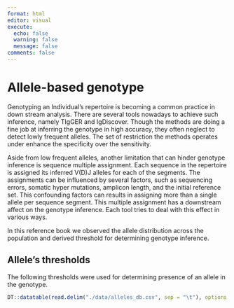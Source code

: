 ```yaml
---
format: html
editor: visual
execute:
  echo: false
  warning: false
  message: false
comments: false
---
```


# Allele-based genotype {.unnumbered}

Genotyping an Individual's repertoire is becoming a common practice in down stream analysis. There are several tools nowadays to achieve such inference, namely TIgGER and IgDiscover. Though the methods are doing a fine job at inferring the genotype in high accuracy, they often neglect to detect lowly frequent alleles. The set of restriction the methods operates under enhance the specificity over the sensitivity.

Aside from low frequent alleles, another limitation that can hinder genotype inference is sequence multiple assignment. Each sequence in the repertoire is assigned its inferred V(D)J alleles for each of the segments. The assignments can be influenced by several factors, such as sequencing errors, somatic hyper mutations, amplicon length, and the initial reference set. This confounding factors can results in assigning more than a single allele per sequence segment. This multiple assignment has a downstream affect on the genotype inference. Each tool tries to deal with this effect in various ways.

In this reference book we observed the allele distribution across the population and derived threshold for determining genotype inference.

## Allele's thresholds

The following thresholds were used for determining presence of an allele in the genotype.

```r
DT::datatable(read.delim("./data/alleles_db.csv", sep = "\t"), options = list(lengthMenu = c(5, 30, 50), pageLength = 5))
```

